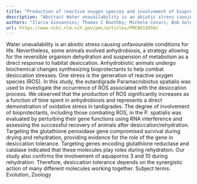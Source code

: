 ```yaml
---
title: "Production of reactive oxygen species and involvement of bioprotectants during anhydrobiosis in the tardigradeParamacrobiotus spatialis"
description: "Abstract Water unavailability is an abiotic stress causing unfavourable conditions for life. Nevertheless, some animals evolved anhydrobiosis, a strategy allowing for the reversible organism dehydrati..."
authors: "Ilaria Giovannini; Thomas C Boothby; Michele Cesari; Bob Goldstein; Roberto Guidetti; Lorena Rebecchi"
url: https://www.ncbi.nlm.nih.gov/pmc/articles/PMC8816950/
---
```


Water unavailability is an abiotic stress causing unfavourable conditions for life. Nevertheless, some animals evolved anhydrobiosis, a strategy allowing for the reversible organism dehydration and suspension of metabolism as a direct response to habitat desiccation. Anhydrobiotic animals undergo biochemical changes synthesizing bioprotectants to help combat desiccation stresses. One stress is the generation of reactive oxygen species (ROS). In this study, the eutardigrade Paramacrobiotus spatialis was used to investigate the occurrence of ROS associated with the desiccation process. We observed that the production of ROS significantly increases as a function of time spent in anhydrobiosis and represents a direct demonstration of oxidative stress in tardigrades. The degree of involvement of bioprotectants, including those combating ROS, in the P. spatialis was evaluated by perturbing their gene functions using RNA interference and assessing the successful recovery of animals after desiccation/rehydration. Targeting the glutathione peroxidase gene compromised survival during drying and rehydration, providing evidence for the role of the gene in desiccation tolerance. Targeting genes encoding glutathione reductase and catalase indicated that these molecules play roles during rehydration. Our study also confirms the involvement of aquaporins 3 and 10 during rehydration. Therefore, desiccation tolerance depends on the synergistic action of many different molecules working together. Subject terms: Evolution, Zoology
